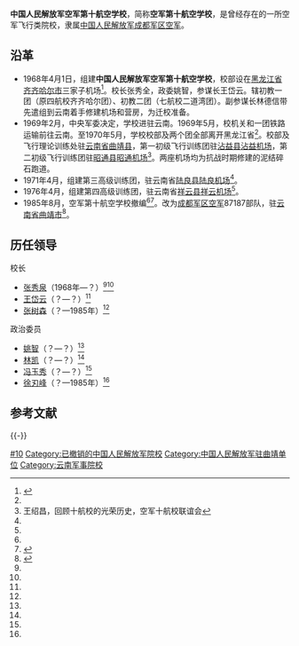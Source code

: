 {{高校
|名称    =中国人民解放军空军第十航空学校
|外文名  =
|图像    =[[File:China_Emblem_PLA.svg|200px]]
|图像说明=
|校训    =
|建校    =1968年
|闭校    =1985年
|类型    =军事高校
|校长    =
|院长    =
|书记    =
|教师    =
|职工    =
|学生    =
|地址    ={{CHN}}[[云南省|云南省]][[曲靖市|曲靖市]]
|校园环境=
|面积    =
|代表色  =
|隶属    =[[中国人民解放军成都军区空军|中国人民解放军成都军区空军]]
|邮编    =
|电话    =
|网站    =
|标志    =
|脚注    =
}}

'''中国人民解放军空军第十航空学校'''，简称'''空军第十航空学校'''，是曾经存在的一所空军飞行类院校，隶属[[中国人民解放军成都军区空军|中国人民解放军成都军区空军]]。

==沿革==
*1968年4月1日，组建'''中国人民解放军空军第十航空学校'''，校部设在[[黑龙江省|黑龙江省]][[齐齐哈尔市|齐齐哈尔市]]三家子机场<ref name=hljszjsz> {{Cite book | author =黑龙江省地方志编纂委员会  | title = 黑龙江省志·军事志 | location =  | publisher =黑龙江人民出版社  | date = 1994年 | pages =115 | ISBN =  | accessdate =  | url =  | language =  | quote =  }} </ref>。校长张秀全，政委姚智，参谋长王岱云。辖初教一团（原四航校齐齐哈尔团）、初教二团（七航校二道湾团）。副参谋长林德信带先遣组到云南着手修建机场和营房，为迁校准备。
*1969年2月，中央军委决定，学校进驻云南。1969年5月，校机关和一团铁路运输前往云南。至1970年5月，学校校部及两个团全部离开黑龙江省<ref name=hljszjsz/>。校部及飞行理论训练处驻[[云南省|云南省]][[曲靖县|曲靖县]]，第一初级飞行训练团驻[[沾益县|沾益县]][[沾益机场|沾益机场]]，第二初级飞行训练团驻[[昭通市|昭通县]][[昭通机场|昭通机场]]<ref name=wang>王绍昌，回顾十航校的光荣历史，空军十航校联谊会</ref>。两座机场均为抗战时期修建的泥结碎石跑道。
*1971年4月，组建第三高级训练团，驻云南省[[陆良县|陆良县]][[陆良机场|陆良机场]]<ref name=wang/>。
*1976年4月，组建第四高级训练团，驻云南省[[祥云县|祥云县]][[北屯机场|祥云机场]]<ref name=wang/>。
*1985年8月，空军第十航空学校撤编<ref name=wang/><ref>{{Cite web|url =  http://news.ifeng.com/gundong/detail_2013_10/04/30070363_0.shtml|title =  叩问天门 试飞英雄的“儿女情长”|author =  |date =  2013-10-04|publisher =  凤凰网|language =  |accessdate =  |quote =  |archive-date =  2019-07-13|archive-url =  https://web.archive.org/web/20190713203311/http://news.ifeng.com/gundong/detail_2013_10/04/30070363_0.shtml|dead-url =  no}}</ref>。改为[[成都军区空军|成都军区空军]]87187部队，驻[[云南省|云南省]][[曲靖市|曲靖市]]<ref> {{Cite book | author = 中共曲靖市委史志工作委员会 编，王家云、车光杰 总编 | title =1998曲靖年鉴  | location =  | publisher = 德宏民族出版社 | date = 1998年9月 | pages =  286 | ISBN =  | accessdate =  | url =  | language =  | quote = 空军87187部队 }} </ref>。

==历任领导==
{{col-begin}}
{{col-2}}
; 校长
*[[张秀泉|张秀泉]]（1968年—？）<ref name=hljszjsz/><ref name=wang/>
*[[王岱云|王岱云]]（？—？）<ref name=wang/>
*[[张树森|张树森]]（？—1985年）<ref name=wang/>
{{col-2}}
; 政治委员
*[[姚智|姚智]]（？—？）<ref name=wang/>
*[[林凯|林凯]]（？—？）<ref name=wang/>
*[[冯玉秀|冯玉秀]]（？—？）<ref name=wang/>
*[[徐刃峰|徐刃峰]]（？—1985年）<ref name=wang/>
{{col-end}}

== 参考文献 ==
{{Reflist}}

{{-}}

[[Category:中国人民解放军空军各飞行学院|#10]]
[[Category:已撤销的中国人民解放军院校|Category:已撤销的中国人民解放军院校]]
[[Category:中国人民解放军驻曲靖单位|Category:中国人民解放军驻曲靖单位]]
[[Category:云南军事院校|Category:云南军事院校]]